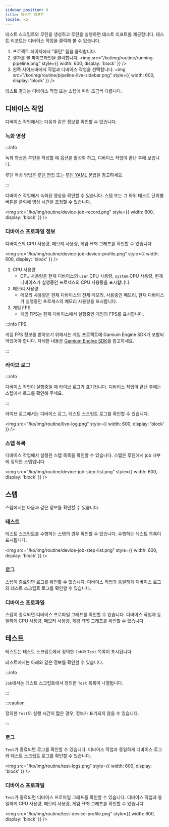 ```yaml
---
sidebar_position: 0
title: 테스트 리포트
locale: ko
---
```


테스트 스크립트와 루틴을 생성하고 루틴을 실행하면 테스트 리포트를 제공합니다. 테스트 리포트는 디바이스 작업을 클릭해 볼 수 있습니다.

1. 프로젝트 페이지에서 "루틴" 탭을 클릭합니다.
2. 결과를 볼 파이프라인을 클릭합니다.
   <img
     src="/ko/img/routine/running-pipeline.png"
     style={{ width: 600, display: 'block' }}
   />
3. 왼쪽 사이드바에서 작업과 디바이스 작업을 선택합니다.
   <img
     src="/ko/img/routine/pipeline-live-sidebar.png"
     style={{ width: 600, display: 'block' }}
   />

테스트 결과는 디바이스 작업 또는 스텝에 따라 조금씩 다릅니다.

## 디바이스 작업

디바이스 작업에서는 다음과 같은 정보를 확인할 수 있습니다.

### 녹화 영상

:::info

녹화 영상은 루틴을 작성할 때 옵션을 활성화 하고, 디바이스 작업이 끝난 후에 보입니다.

루틴 작성 방법은 [루틴 편집](/routine/routines/editor) 또는 [루틴 YAML 문법](/routine/routines/syntax)을 참고하세요.

:::

디바이스 작업에서 녹화된 영상을 확인할 수 있습니다. 스텝 또는 그 하위 테스트 단위별 버튼을 클릭해 영상 시간을 조정할 수 있습니다.

<img
  src="/ko/img/routine/device-job-record.png"
  style={{ width: 600, display: 'block' }}
/>

### 디바이스 프로파일 정보

디바이스의 CPU 사용량, 메모리 사용량, 게임 FPS 그래프를 확인할 수 있습니다.

<img
  src="/ko/img/routine/device-job-device-profile.png"
  style={{ width: 600, display: 'block' }}
/>

1. CPU 사용량
   - CPU 사용량은 현재 디바이스의 `user` CPU 사용량, `system` CPU 사용량, 현재 디바이스가 실행중인 프로세스의 CPU 사용량을 표시합니다.
2. 메모리 사용량
   - 메모리 사용량은 현재 디바이스의 전체 메모리, 사용중인 메모리, 현재 디바이스가 실행중인 프로세스의 메모리 사용량을 표시합니다.
3. 게임 FPS
   - 게임 FPS는 현재 디바이스에서 실행중인 게임의 FPS를 표시합니다.

:::info FPS

게임 FPS 정보를 받아오기 위해서는 게임 프로젝트에 Gamium Engine SDK가 포함되어있어야 합니다. 자세한 내용은 [Gamium Engine SDK](https://gamium.dogutech.io/docs/engine/unity/project-configuration)를 참고하세요.

:::

### 라이브 로그

:::info

디바이스 작업이 실행중일 때 라이브 로그가 표기됩니다. 디바이스 작업이 끝난 후에는 스텝에서 로그를 확인해 주세요.

:::

라이브 로그에서는 디바이스 로그, 테스트 스크립트 로그를 확인할 수 있습니다.

<img
  src="/ko/img/routine/live-log.png"
  style={{ width: 600, display: 'block' }}
/>

### 스텝 목록

디바이스 작업에서 실행된 스텝 목록을 확인할 수 있습니다. 스텝은 루틴에서 job 내부에 정의한 스텝입니다.

<img
  src="/ko/img/routine/device-job-step-list.png"
  style={{ width: 600, display: 'block' }}
/>

## 스텝

스텝에서는 다음과 같은 정보를 확인할 수 있습니다.

### 테스트

테스트 스크립트를 수행하는 스텝의 경우 확인할 수 있습니다. 수행하는 테스트 목록이 표시됩니다.

<img
  src="/ko/img/routine/device-job-step-list.png"
  style={{ width: 600, display: 'block' }}
/>

### 로그

스텝이 종료되면 로그를 확인할 수 있습니다. 디바이스 작업과 동일하게 디바이스 로그와 테스트 스크립트 로그를 확인할 수 있습니다.

### 디바이스 프로파일

스텝이 종료되면 디바이스 프로파일 그래프를 확인할 수 있습니다. 디바이스 작업과 동일하게 CPU 사용량, 메모리 사용량, 게임 FPS 그래프를 확인할 수 있습니다.

## 테스트

테스트는 테스트 스크립트에서 정의한 `Job`과 `Test` 목록이 표시됩니다.

테스트에서는 아래와 같은 정보를 확인할 수 있습니다.

:::info

`Job`애서는 테스트 스크립트에서 정의한 `Test` 목록이 나열됩니다.

:::

:::caution

정의한 `Test`의 실행 시간이 짧은 경우, 정보가 표기되지 않을 수 있습니다.

:::

### 로그

`Test`가 종료되면 로그를 확인할 수 있습니다. 디바이스 작업과 동일하게 디바이스 로그와 테스트 스크립트 로그를 확인할 수 있습니다.

<img
  src="/ko/img/routine/test-logs.png"
  style={{ width: 600, display: 'block' }}
/>

### 디바이스 프로파일

`Test`가 종료되면 디바이스 프로파일 그래프를 확인할 수 있습니다. 디바이스 작업과 동일하게 CPU 사용량, 메모리 사용량, 게임 FPS 그래프를 확인할 수 있습니다.

<img
  src="/ko/img/routine/test-device-profile.png"
  style={{ width: 600, display: 'block' }}
/>
